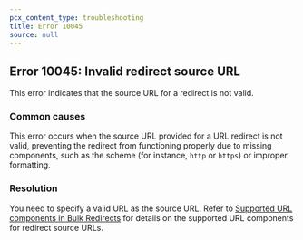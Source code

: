 ```yaml
---
pcx_content_type: troubleshooting
title: Error 10045
source: null
---
```


## Error 10045: Invalid redirect source URL

This error indicates that the source URL for a redirect is not valid.

### Common causes

This error occurs when the source URL provided for a URL redirect is not valid, preventing the redirect from functioning properly due to missing components, such as the scheme (for instance, `http` or `https`) or improper formatting.

### Resolution

You need to specify a valid URL as the source URL. Refer to [Supported URL components in Bulk Redirects](/rules/url-forwarding/bulk-redirects/reference/url-components/) for details on the supported URL components for redirect source URLs.